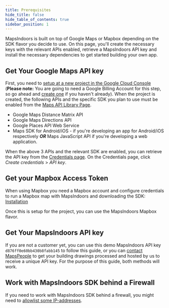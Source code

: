 ```yaml
---
title: Prerequisites
hide_title: false
hide_table_of_contents: true
sidebar_position: 1
---
```



MapsIndoors is built on top of Google Maps or Mapbox depending on the SDK flavor you decide to use. On this page, you'll create the necessary keys with the relevant APIs enabled, retrieve a MapsIndoors API key and install the necessary dependencies to get started building your own app.

<Tabs groupId="getting-started-android-v4-prerequisites">
<TabItem value="Google Maps" label="Google Maps" default>

## Get Your Google Maps API key

First, you need to [setup at a new project in the Google Cloud Console](https://developers.google.com/maps/gmp-get-started) (**Please note:** You are going to need a Google Billing Account for this step, so go ahead and [create one](https://cloud.google.com/billing/docs/how-to/manage-billing-account#create_a_new_billing_account) if you haven't already). When the project is created, the following APIs and the specific SDK you plan to use must be enabled from the [Maps API Library Page](https://console.cloud.google.com/apis/library?filter=category:maps).

* Google Maps Distance Matrix API
* Google Maps Directions API
* Google Places API Web Service
* Maps SDK for Android/iOS - if you're developing an app for Android/iOS respectively **_OR_** Maps JavaScript API if you're developing a web application.

When the above 3 APIs and the relevant SDK are enabled, you can retrieve the API key from the [Credentials page](https://console.cloud.google.com/project/_/apiui/credential). On the Credentials page, click _Create credentials_ > _API key_.

</TabItem>
<TabItem value="Mapbox" label="Mapbox">

## Get your Mapbox Access Token

When using Mapbox you need a Mapbox account and configure credentials to run a Mapbox map with MapsIndoors and downloading the SDK: [Installation](https://docs.mapbox.com/android/maps/guides/install/)

Once this is setup for the project, you can use the MapsIndoors Mapbox flavor.

</TabItem>
</Tabs>

## Get Your MapsIndoors API key

If you are not a customer yet, you can use this demo MapsIndoors API key `d876ff0e60bb430b8fabb145` to follow this guide, or you can [contact MapsPeople](https://resources.mapspeople.com/contact-us) to get your building drawings processed and hosted by us to receive a unique API key. For the purpose of this guide, both methods will work.

## Work with MapsIndoors SDK behind a Firewall

If you need to work with MapsIndoors SDK behind a firewall, you might need to [allowlist some IP-addresses](/firewall/).
